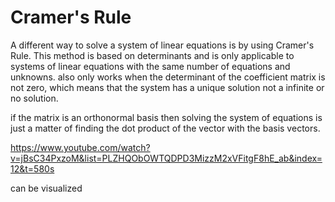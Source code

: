 # Cramer's Rule

A different way to solve a system of linear equations is by using Cramer's Rule. This method is based on determinants and is only applicable to systems of linear equations with the same number of equations and unknowns.
also only works when the determinant of the coefficient matrix is not zero, which means that the system has a unique solution not a infinite or no solution.

if the matrix is an orthonormal basis then solving the system of equations is just a matter of finding the dot product of the vector with the basis vectors.

https://www.youtube.com/watch?v=jBsC34PxzoM&list=PLZHQObOWTQDPD3MizzM2xVFitgF8hE_ab&index=12&t=580s

can be visualized